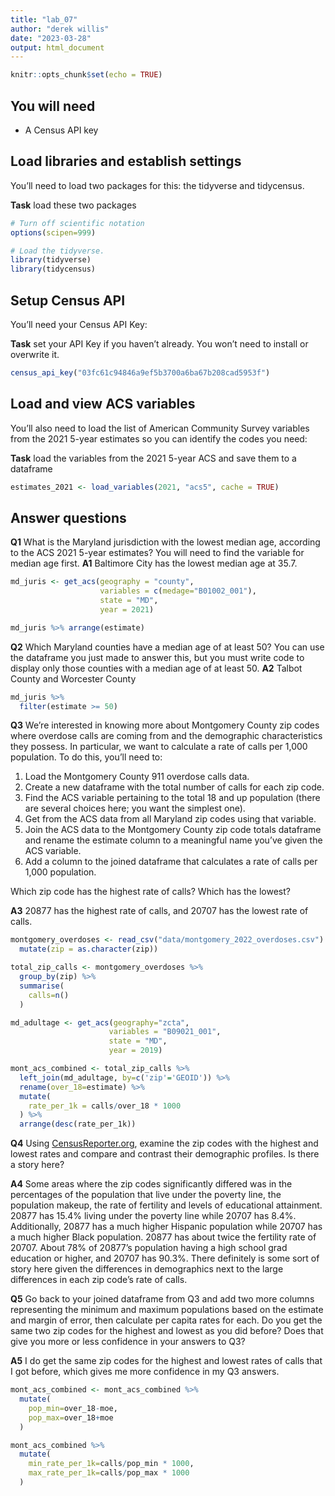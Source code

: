 ```yaml
---
title: "lab_07"
author: "derek willis"
date: "2023-03-28"
output: html_document
---
```


```r
knitr::opts_chunk$set(echo = TRUE)
```

## You will need

-   A Census API key

## Load libraries and establish settings

You'll need to load two packages for this: the tidyverse and tidycensus.

**Task** load these two packages

```r
# Turn off scientific notation
options(scipen=999)

# Load the tidyverse.
library(tidyverse)
library(tidycensus)
```

## Setup Census API

You'll need your Census API Key:

**Task** set your API Key if you haven't already. You won't need to install or overwrite it.

```r
census_api_key("03fc61c94846a9ef5b3700a6ba67b208cad5953f")
```

## Load and view ACS variables

You'll also need to load the list of American Community Survey variables from the 2021 5-year estimates so you can identify the codes you need:

**Task** load the variables from the 2021 5-year ACS and save them to a dataframe

```r
estimates_2021 <- load_variables(2021, "acs5", cache = TRUE)
```

## Answer questions

**Q1** What is the Maryland jurisdiction with the lowest median age, according to the ACS 2021 5-year estimates? You will need to find the variable for median age first. 
**A1** Baltimore City has the lowest median age at 35.7.

```r
md_juris <- get_acs(geography = "county",
                    variables = c(medage="B01002_001"),
                    state = "MD",
                    year = 2021)

md_juris %>% arrange(estimate)
```

**Q2** Which Maryland counties have a median age of at least 50? You can use the dataframe you just made to answer this, but you must write code to display only those counties with a median age of at least 50. 
**A2** Talbot County and Worcester County

```r
md_juris %>%
  filter(estimate >= 50)
```

**Q3** We're interested in knowing more about Montgomery County zip codes where overdose calls are coming from and the demographic characteristics they possess. In particular, we want to calculate a rate of calls per 1,000 population. To do this, you'll need to:

1. Load the Montgomery County 911 overdose calls data.
2. Create a new dataframe with the total number of calls for each zip code.
2. Find the ACS variable pertaining to the total 18 and up population (there are several choices here; you want the simplest one).
3. Get from the ACS data from all Maryland zip codes using that variable.
4. Join the ACS data to the Montgomery County zip code totals dataframe and rename the estimate column to a meaningful name you've given the ACS variable.
5. Add a column to the joined dataframe that calculates a rate of calls per 1,000 population.

Which zip code has the highest rate of calls? Which has the lowest?

**A3** 20877 has the highest rate of calls, and 20707 has the lowest rate of calls.

```r
montgomery_overdoses <- read_csv("data/montgomery_2022_overdoses.csv") %>%
  mutate(zip = as.character(zip))

total_zip_calls <- montgomery_overdoses %>%
  group_by(zip) %>%
  summarise(
    calls=n()
  )

md_adultage <- get_acs(geography="zcta",
                      variables = "B09021_001",
                      state = "MD",
                      year = 2019)

mont_acs_combined <- total_zip_calls %>% 
  left_join(md_adultage, by=c('zip'='GEOID')) %>% 
  rename(over_18=estimate) %>%
  mutate(
    rate_per_1k = calls/over_18 * 1000
  ) %>%
  arrange(desc(rate_per_1k))
```

**Q4** Using [CensusReporter.org](https://censusreporter.org/), examine the zip codes with the highest and lowest rates and compare and contrast their demographic profiles. Is there a story here?

**A4** Some areas where the zip codes significantly differed was in the percentages of the population that live under the poverty line, the population makeup, the rate of fertility and levels of educational attainment. 20877 has 15.4% living under the poverty line while 20707 has 8.4%. Additionally, 20877 has a much higher Hispanic population while 20707 has a much higher Black population. 20877 has about twice the fertility rate of 20707. About 78% of 20877's population having a high school grad education or higher, and 20707 has 90.3%. There definitely is some sort of story here given the differences in demographics next to the large differences in each zip code's rate of calls.

**Q5** Go back to your joined dataframe from Q3 and add two more columns representing the minimum and maximum populations based on the estimate and margin of error, then calculate per capita rates for each. Do you get the same two zip codes for the highest and lowest as you did before? Does that give you more or less confidence in your answers to Q3?

**A5** I do get the same zip codes for the highest and lowest rates of calls that I got before, which gives me more confidence in my Q3 answers.

```r
mont_acs_combined <- mont_acs_combined %>%
  mutate(
    pop_min=over_18-moe,
    pop_max=over_18+moe
  )

mont_acs_combined %>%
  mutate(
    min_rate_per_1k=calls/pop_min * 1000,
    max_rate_per_1k=calls/pop_max * 1000
  )
```


